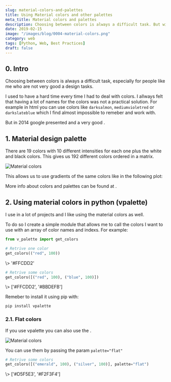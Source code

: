 ```yaml
---
slug: material-colors-and-palettes
title: Using Material colors and other palettes
meta_title: Material colors and palettes
description: Choosing between colors is always a difficult task. But with the material design palette it is possible to solve most of color related problems easily.
date: 2019-02-15
image: "/images/blog/0004-material-colors.png"
category: web
tags: [Python, Web, Best Practices]
draft: false
---
```


<script type="module" src="/js/posts/0004-plots-colors.js"></script>

## 0. Intro

Choosing between colors is always a difficult task, especially for people like me who are not very good a design tasks.

I used to have a hard time every time I had to deal with colors. I allways felt that having a lot of names for the colors was not a practical solution. For example in html you can use colors like `darksalmon`, `mediumvioletred` or `darkslateblue` which I find almost impossible to remeber and work with.

But in 2014 google presented <FancyLink linkText="Material Design" url="https://material.io/"/> and a very good <FancyLink linkText="Color palette" url="https://material.io/design/color/the-color-system.html#color-usage-palettes" company="material"/>.

## 1. Material design palette

There are 19 colors with 10 different intensities for each one plus the white and black colors. This gives us 192 different colors ordered in a matrix.

![Material colors](../../images/posts/2019/0004-material_colors.svg)

This allows us to use gradients of the same colors like in the following plot:

<canvas id="plot-colors"></canvas>

More info about colors and palettes can be found at <FancyLink linkText="HTML Color codes" url="https://htmlcolorcodes.com/color-chart/"/>.

## 2. Using material colors in python (vpalette)

I use <FancyLink linkText="Plotly" url="https://plotly.com/"/> in a lot of projects and I like using the material colors as well.

To do so I create a simple module <FancyLink linkText="Vpalette" url="https://github.com/villoro/vpalette" dark="true"/> that allows me to call the colors I want to use with an array of color names and indexs. For example:

```python
from v_palette import get_colors

# Retrive one color
get_colors(("red", 100))
```
<TerminalOutput className="mb-6">
  \> '#FFCDD2'
</TerminalOutput>

```python
# Retrive some colors
get_colors([("red", 100), ("blue", 100)])
```
<TerminalOutput>
  \> ['#FFCDD2', '#BBDEFB']
</TerminalOutput>

Remeber to install it using pip with:

```sh
pip install vpalette
```

### 2.1. Flat colors

If you use vpalette you can also use the <FancyLink linkText="Flat colors" url="https://htmlcolorcodes.com/color-chart/flat-design-color-chart/"/>.

![Material colors](../../images/posts/2019/0004-flat_colors.svg)

You can use them by passing the param `palette="flat"`

```python
# Retrive some colors
get_colors([("emerald", 100), ("silver", 100)], palette="flat")
```
<TerminalOutput>
  \> ['#D5F5E3', '#F2F3F4']
</TerminalOutput>
